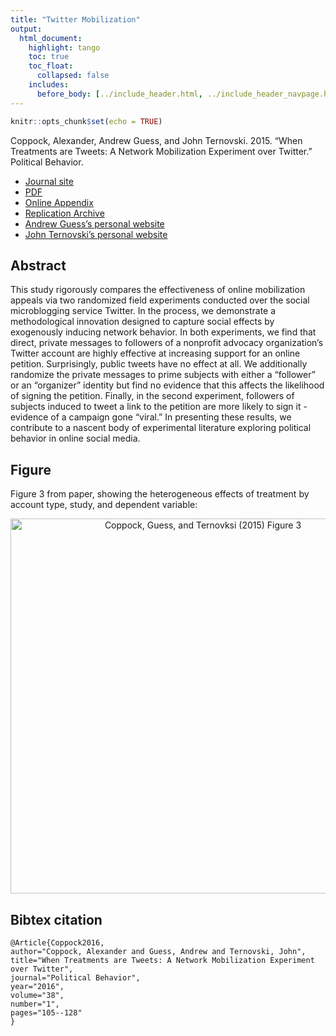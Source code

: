 ```yaml
---
title: "Twitter Mobilization"
output: 
  html_document:
    highlight: tango
    toc: true
    toc_float:
      collapsed: false
    includes:
      before_body: [../include_header.html, ../include_header_navpage.html]  
---
```


```r
knitr::opts_chunk$set(echo = TRUE)
```


Coppock, Alexander, Andrew Guess, and John Ternovski. 2015. "When Treatments are Tweets: A Network Mobilization Experiment over Twitter." Political Behavior. 

- [Journal site]()
- [PDF](../papers/CGT_tweets.pdf)
- [Online Appendix](../papers/CGT_tweets_appendix.pdf)
- [Replication Archive]()
- [Andrew Guess's personal website]()
- [John Ternovski's personal website]()

## Abstract

This study rigorously compares the effectiveness of online mobilization appeals via two randomized field experiments conducted over the social microblogging service Twitter. In the process, we demonstrate a methodological innovation designed to capture social effects by exogenously inducing network behavior. In both experiments, we find that direct, private messages to followers of a nonprofit advocacy organization's Twitter account are highly effective at increasing support for an online petition. Surprisingly, public tweets have no effect at all. We additionally randomize the private messages to prime subjects with either a "follower" or an "organizer" identity but find no evidence that this affects the likelihood of signing the petition. Finally, in the second experiment, followers of subjects induced to tweet a link to the petition are more likely to sign it - evidence of a campaign gone "viral." In presenting these results, we contribute to a nascent body of experimental literature exploring political behavior in online social media.

## Figure

Figure 3 from paper, showing the heterogeneous effects of treatment by account type, study, and dependent variable:

<center><img src="../Images/CGT_twitter_fig.png" alt="Coppock, Guess, and Ternovksi (2015) Figure 3" width="600"></center>

## Bibtex citation

```
@Article{Coppock2016,
author="Coppock, Alexander and Guess, Andrew and Ternovski, John",
title="When Treatments are Tweets: A Network Mobilization Experiment over Twitter",
journal="Political Behavior",
year="2016",
volume="38",
number="1",
pages="105--128"
}
```
